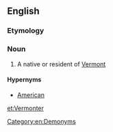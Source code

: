 ==English==

===Etymology===
{{suffix|Vermont|er|lang=en}}

===Noun===
{{en-noun}}

# A native or resident of [[Vermont]]

====Hypernyms====
*[[American]]

[[Category:en:Demonyms]]

[[et:Vermonter]]